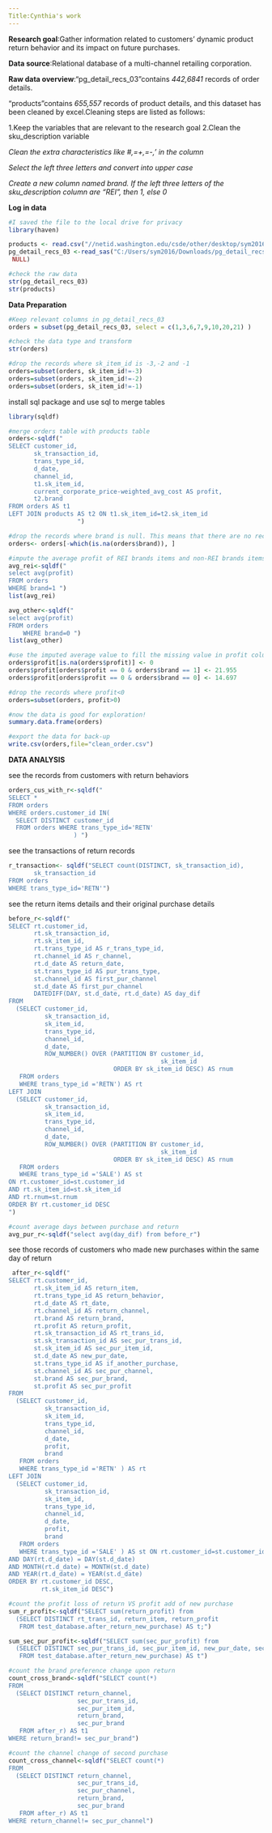 ---
Title:Cynthia's work
---

**Research goal**:Gather information related to customers' dynamic product return behavior and its impact on future purchases.

**Data source**:Relational database of a multi-channel retailing corporation.

**Raw data overview**:"pg_detail_recs_03"contains *442,6841* records of order details.

"products"contains *655,557* records of product details, and this dataset has been cleaned by excel.Cleaning steps are listed as follows:

1.Keep the variables that are relevant to the research goal
2.Clean the sku_description variable

  *Clean the extra characteristics like #,=+,=-,' in the column*

  *Select the left three letters and convert into upper case*

  *Create a new column named brand. If the left three letters of the sku_description column are "REI", then 1, else 0*



**Log in data**
```{r}
#I saved the file to the local drive for privacy
library(haven)

products <- read.csv("//netid.washington.edu/csde/other/desktop/sym2016/Desktop/pg_sku_recs_cleaned.csv")
pg_detail_recs_03 <-read_sas("C:/Users/sym2016/Downloads/pg_detail_recs_03.sas7bdat", 
 NULL)

#check the raw data
str(pg_detail_recs_03)
str(products)
```


**Data Preparation**
```{r}
#Keep relevant columns in pg_detail_recs_03
orders = subset(pg_detail_recs_03, select = c(1,3,6,7,9,10,20,21) )

#check the data type and transform
str(orders)

#drop the records where sk_item_id is -3,-2 and -1
orders=subset(orders, sk_item_id!=-3)
orders=subset(orders, sk_item_id!=-2)
orders=subset(orders, sk_item_id!=-1)
```

install sql package and use sql to merge tables
```{r}
library(sqldf)
```

```{r}
#merge orders table with products table
orders<-sqldf("
SELECT customer_id,
       sk_transaction_id,
       trans_type_id,
       d_date,
       channel_id,
       t1.sk_item_id,
       current_corporate_price-weighted_avg_cost AS profit,
       t2.brand
FROM orders AS t1
LEFT JOIN products AS t2 ON t1.sk_item_id=t2.sk_item_id
                   ")
```

```{r}
#drop the records where brand is null. This means that there are no records in "products"" to match these records in "orders"
orders<- orders[-which(is.na(orders$brand)), ]
```

```{r}
#impute the average profit of REI brands items and non-REI brands items
avg_rei<-sqldf("
select avg(profit)
FROM orders
WHERE brand=1 ")
list(avg_rei)

avg_other<-sqldf("
select avg(profit)
FROM orders
    WHERE brand=0 ")
list(avg_other)

#use the imputed average value to fill the missing value in profit column according to products' brand
orders$profit[is.na(orders$profit)] <- 0
orders$profit[orders$profit == 0 & orders$brand == 1] <- 21.955
orders$profit[orders$profit == 0 & orders$brand == 0] <- 14.697
```

```{r}
#drop the records where profit<0
orders=subset(orders, profit>0)
```

```{r}
#now the data is good for exploration!
summary.data.frame(orders)
```

```{r}
#export the data for back-up
write.csv(orders,file="clean_order.csv")
```


**DATA ANALYSIS**

see the records from customers with return behaviors
```{r}
orders_cus_with_r<-sqldf("
SELECT *
FROM orders
WHERE orders.customer_id IN(
  SELECT DISTINCT customer_id
  FROM orders WHERE trans_type_id='RETN'
                  ) ")
```

see the transactions of return records
```{r}
r_transaction<- sqldf("SELECT count(DISTINCT, sk_transaction_id),
       sk_transaction_id
FROM orders
WHERE trans_type_id='RETN'")
```

see the return items details and their original purchase details
```{r}
before_r<-sqldf("
SELECT rt.customer_id,
       rt.sk_transaction_id,
       rt.sk_item_id,
       rt.trans_type_id AS r_trans_type_id,
       rt.channel_id AS r_channel,
       rt.d_date AS return_date,
       st.trans_type_id AS pur_trans_type,
       st.channel_id AS first_pur_channel
       st.d_date AS first_pur_channel
       DATEDIFF(DAY, st.d_date, rt.d_date) AS day_dif
FROM
  (SELECT customer_id,
          sk_transaction_id,
          sk_item_id,
          trans_type_id,
          channel_id,
          d_date,
          ROW_NUMBER() OVER (PARTITION BY customer_id,
                                          sk_item_id
                             ORDER BY sk_item_id DESC) AS rnum
   FROM orders
   WHERE trans_type_id ='RETN') AS rt
LEFT JOIN
  (SELECT customer_id,
          sk_transaction_id,
          sk_item_id,
          trans_type_id,
          channel_id,
          d_date,
          ROW_NUMBER() OVER (PARTITION BY customer_id,
                                          sk_item_id
                             ORDER BY sk_item_id DESC) AS rnum
   FROM orders
   WHERE trans_type_id ='SALE') AS st 
ON rt.customer_id=st.customer_id
AND rt.sk_item_id=st.sk_item_id
AND rt.rnum=st.rnum
ORDER BY rt.customer_id DESC
")

#count average days between purchase and return
avg_pur_r<-sqldf("select avg(day_dif) from before_r")

```

see those records of customers who made new purchases within the same day of return
```{r}
 after_r<-sqldf("
SELECT rt.customer_id,
       rt.sk_item_id AS return_item,
       rt.trans_type_id AS return_behavior,
       rt.d_date AS rt_date,
       rt.channel_id AS return_channel,
       rt.brand AS return_brand,
       rt.profit AS return_profit,
       rt.sk_transaction_id AS rt_trans_id,
       st.sk_transaction_id AS sec_pur_trans_id,
       st.sk_item_id AS sec_pur_item_id,
       st.d_date AS new_pur_date,
       st.trans_type_id AS if_another_purchase,
       st.channel_id AS sec_pur_channel,
       st.brand AS sec_pur_brand,
       st.profit AS sec_pur_profit
FROM
  (SELECT customer_id,
          sk_transaction_id,
          sk_item_id,
          trans_type_id,
          channel_id,
          d_date,
          profit,
          brand
   FROM orders
   WHERE trans_type_id ='RETN' ) AS rt
LEFT JOIN
  (SELECT customer_id,
          sk_transaction_id,
          sk_item_id,
          trans_type_id,
          channel_id,
          d_date,
          profit,
          brand
   FROM orders
   WHERE trans_type_id ='SALE' ) AS st ON rt.customer_id=st.customer_id
AND DAY(rt.d_date) = DAY(st.d_date)
AND MONTH(rt.d_date) = MONTH(st.d_date)
AND YEAR(rt.d_date) = YEAR(st.d_date)
ORDER BY rt.customer_id DESC,
         rt.sk_item_id DESC")

#count the profit loss of return VS profit add of new purchase
sum_r_profit<-sqldf("SELECT sum(return_profit) from
  (SELECT DISTINCT rt_trans_id, return_item, return_profit
   FROM test_database.after_return_new_purchase) AS t;")

sum_sec_pur_profit<-sqldf("SELECT sum(sec_pur_profit) from
  (SELECT DISTINCT sec_pur_trans_id, sec_pur_item_id, new_pur_date, sec_pur_profit, if_another_purchase
   FROM test_database.after_return_new_purchase) AS t")

#count the brand preference change upon return
count_cross_brand<-sqldf("SELECT count(*)
FROM
  (SELECT DISTINCT return_channel,
                   sec_pur_trans_id,
                   sec_pur_item_id,
                   return_brand,
                   sec_pur_brand
   FROM after_r) AS t1
WHERE return_brand!= sec_pur_brand")

#count the channel change of second purchase 
count_cross_channel<-sqldf("SELECT count(*)
FROM
  (SELECT DISTINCT return_channel,
                   sec_pur_trans_id,
                   sec_pur_channel,
                   return_brand,
                   sec_pur_brand
   FROM after_r) AS t1
WHERE return_channel!= sec_pur_channel")
```


